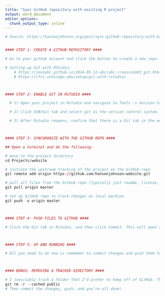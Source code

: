 ---
title: "Sync GitHub repository with existing R project"
output: word_document
editor_options: 
  chunk_output_type: inline
---

```{r}
# Source: https://hansenjohnson.org/post/sync-github-repository-with-existing-r-project/


#### STEP 1: CREATE A GITHUB REPOSITORY ####

# Go to your github account and click the button to create a new repo. I typically do not initialize with the .gitignore, readme.md, or license.md files, but add them myself manually after the project is up and running.

# Setting up Git with RStudio:
    # https://jennybc.github.io/2014-05-12-ubc/ubc-r/session03_git.html
    # https://cfss.uchicago.edu/setup/git-with-rstudio/



#### STEP 2: ENABLE GIT IN RSTUDIO ####

  # 1) Open your project in Rstudio and navigate to Tools -> Version Control -> Project Setup

  # 2) Click SVN/Git tab and select git as the version control system. It will ask you to initialize a new git repo and restart Rstudio

  # 3) After Rstudio reopens, confirm that there is a Git tab in the environment pane (which for me, and I think by default, is in the upper right of the IDE)



#### STEP 3: SYNCHRONIZE WITH THE GITHUB REPO ####

## Open a terminal and do the following:

# move to the project directory
cd Projects/website

# initiate the upstream tracking of the project on the GitHub repo
git remote add origin https://github.com/hansenjohnson/website.git

# pull all files from the GitHub repo (typically just readme, license, gitignore)
git pull origin master

# set up GitHub repo to track changes on local machine
git push -u origin master



#### STEP 4: PUSH FILES TO GITHUB ####

# Click the Git tab in Rstudio, and then click Commit. This will open a window where you can stage files to be tracked (and synced on GitHub). Select all the files you would like to track, write a commit message, then click push. This will send all changes to the GitHub repo.



#### STEP 5: UP AND RUNNING ####

# All you need to do now is remember to commit changes and push them to the GitHub repo. Don’t forget!



#### BONUS: REMOVING A TRACKED DIRECTORY #### 

# I inevitably track a folder that I’d prefer to keep off of GitHub. That directory, hypothetically called /public for this example, can be easily removed using:
git rm -r --cached public
# Then commit the changes, push, and you’re all done!
```


